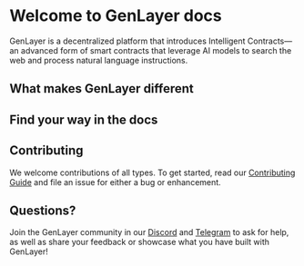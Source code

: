 # Welcome to GenLayer docs 
GenLayer is a decentralized platform that introduces Intelligent Contracts—an advanced form of smart contracts that leverage AI models to search the web and process natural language instructions.

## What makes GenLayer different

<Cards num={2}>
  <Card title="🌐 Real-Time Data Interaction" href="/" />
  <Card title="🔄 Non-Deterministic Execution" href="/" />
  <Card title="🧠 AI Integration" href="/" />
  <Card title="🐍 Simplified Development" href="/" />
</Cards>

## Find your way in the docs

<Cards num={1}>
  <Card arrow title="What is GenLayer" href="/simulator" />
  <Card arrow title="Build and deploy Intelligent Contract on the simulator" href="/simulator" />
  <Card arrow title="Build with GenLayer - Ideas" href="/concept" />
  <Card arrow title="Learn the Concepts behind GenLayer" href="/concept" />
</Cards>

## Contributing
We welcome contributions of all types. To get started, read our [Contributing Guide](https://github.com/yeagerai/genlayer-simulator/blob/main/CONTRIBUTING.md) and file an issue for either a bug or enhancement.

## Questions?
Join the GenLayer community in our [Discord](https://discord.gg/8Jm4v89VAu) and [Telegram](https://t.me/genlayer) to ask for help, as well as share your feedback or showcase what you have built with GenLayer!

